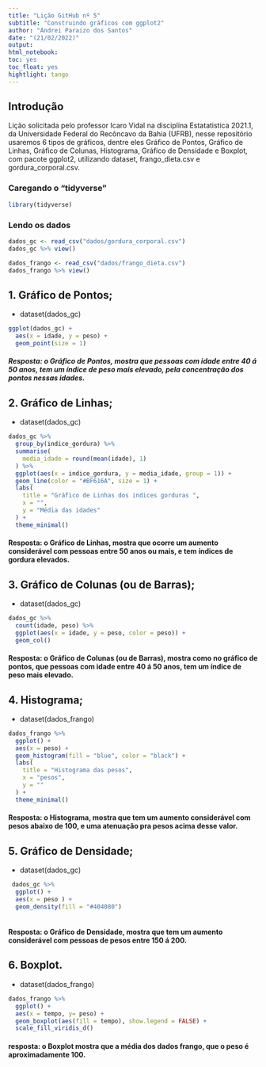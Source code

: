 ```yaml
---
title: "Lição GitHub nº 5"
subtitle: "Construindo gráficos com ggplot2"
author: "Andrei Paraizo dos Santos"
date: "(21/02/2022)"
output:
html_notebook:
toc: yes
toc_float: yes
hightlight: tango
---
```

## Introdução 

Lição solicitada pelo professor Icaro Vidal na disciplina Estatatistica 2021.1, da Universidade Federal do Recôncavo da Bahia (UFRB), nesse repositório usaremos 6 tipos de gráficos, dentre eles Gráfico de Pontos, Gráfico de Linhas, Gráfico de Colunas, Histograma, Gráfico de Densidade e Boxplot, com pacote ggplot2, utilizando dataset, frango_dieta.csv e gordura_corporal.csv.

### Caregando o "tidyverse"

```r
library(tidyverse)
```
### Lendo os dados 

```r
dados_gc <- read_csv("dados/gordura_corporal.csv")
dados_gc %>% view()
```


```r
dados_frango <- read_csv("dados/frango_dieta.csv")
dados_frango %>% view()
```



## 1. Gráfico de Pontos;

- dataset(dados_gc)


```r
ggplot(dados_gc) +
  aes(x = idade, y = peso) +
  geom_point(size = 1)
```

##### Resposta: o Gráfico de Pontos, mostra que pessoas com idade entre 40 á 50 anos, tem um índice de peso mais elevado, pela concentração dos pontos nessas idades.


 
## 2. Gráfico de Linhas;

- dataset(dados_gc)

```r
dados_gc %>% 
  group_by(indice_gordura) %>% 
  summarise(
    media_idade = round(mean(idade), 1)
  ) %>% 
  ggplot(aes(x = indice_gordura, y = media_idade, group = 1)) +
  geom_line(color = "#BF616A", size = 1) +
  labs(
    title = "Gráfico de Linhas dos indices gorduras ",
    x = "",
    y = "Média das idades"
  ) +
  theme_minimal()
```

#### Resposta: o Gráfico de Linhas, mostra que ocorre um aumento considerável com pessoas entre 50 anos ou mais, e tem índices de gordura elevados.


## 3. Gráfico de Colunas (ou de Barras);

- dataset(dados_gc)

```r
dados_gc %>% 
  count(idade, peso) %>%
  ggplot(aes(x = idade, y = peso, color = peso)) +
  geom_col()
```


#### Resposta: o Gráfico de Colunas (ou de Barras), mostra como no gráfico de pontos, que pessoas com idade entre 40 á 50 anos, tem um índice de peso mais elevado.


## 4. Histograma;

- dataset(dados_frango)

```r
dados_frango %>% 
  ggplot() +
  aes(x = peso) +
  geom_histogram(fill = "blue", color = "black") +
  labs(
    title = "Histograma das pesos",
    x = "pesos",
    y = ""
  ) +
  theme_minimal()
```

#### Resposta: o Histograma, mostra que tem um aumento considerável com pesos abaixo de 100, e uma atenuação pra pesos acima desse valor.  

## 5. Gráfico de Densidade;

- dataset(dados_gc)

```r
 dados_gc %>% 
  ggplot() +
  aes(x = peso ) +
  geom_density(fill = "#404080")
 
```


#### Resposta: o Gráfico de Densidade, mostra que tem um aumento considerável com pessoas de pesos entre 150 á 200.  

## 6. Boxplot.

- dataset(dados_frango)

```r
dados_frango %>% 
  ggplot() +
  aes(x = tempo, y= peso) +
  geom_boxplot(aes(fill = tempo), show.legend = FALSE) +
  scale_fill_viridis_d()
```

#### resposta: o Boxplot mostra que a média dos dados frango, que o peso é aproximadamente 100. 



